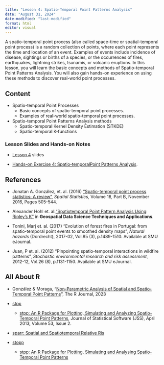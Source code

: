 ```yaml
---
title: "Lesson 4: Spatio-Temporal Point Patterns Analysis"
date: "August 31, 2024"
date-modified: "last-modified"
format: html
editor: visual
---
```


A spatio-temporal point process (also called space-time or spatial-temporal point process) is a random collection of points, where each point represents the time and location of an event. Examples of events include incidence of disease, sightings or births of a species, or the occurrences of fires, earthquakes, lightning strikes, tsunamis, or volcanic eruptions. 
In this lesson, you will learn the basic concepts and methods of Spatio-temporal Point Patterns Analysis. You will also gain hands-on experience on using these methods to discover real-world point processes.

## Content

-   Spatio-temporal Point Processes
    -   Basic concepts of spatio-temporal point processes.
    -   Examples of real-world spatio-temporal point processes.
-   Spatio-temporal Point Patterns Analysis methods
    -   Spatio-temporal Kernel Density Estimation (STKDE)
    -   Spatio-temporal K-functions


### Lesson Slides and Hands-on Notes

-   [Lesson 4](../lesson/Lesson04/Lesson04-ASPAA.html) slides

-   [Hands-on Exercise 4: Spatio-temporalPoint Patterns Analysis](https://r4gdsa.netlify.app/chap00).

## References

- Jonatan A. González, et. al. (2016) ["Spatio-temporal point process statistics: A review"](https://www.sciencedirect.com/science/article/abs/pii/S2211675316301130), *Spatial Statistics*, Volume 18, Part B, November 2016, Pages 505-544.

-   Alexander Hohl et. al.["Spatiotemporal Point Pattern Analysis Using Ripley's K"](https://www.google.com/url?sa=t&source=web&rct=j&opi=89978449&url=https://pages.charlotte.edu/eric-delmelle/wp-content/uploads/sites/150/2019/09/Spatiotemporal-Point-Pattern-Analysis-Using-Ripleys-K-Function.pdf&ved=2ahUKEwiL24W_8qyIAxXzXGwGHe2RL8wQFnoECDAQAQ&usg=AOvVaw18Au9kh6LfNH_RJpPglq2J) in **Geospatial Data Science Techniques and Applications**.

-   Tonini, Marj et. al. (2017) "Evolution of forest fires in Portugal: from spatio-temporal point events to smoothed density maps", *Natural hazards* (Dordrecht), 2017-02, Vol.85 (3), p.1489-1510. Available at SMU eJournal.

-   Juan, P et. al. (2012) "Pinpointing spatio-temporal interactions in wildfire patterns", *Stochastic environmental research and risk assessment*, 2012-12, Vol.26 (8), p.1131-1150. Available at SMU eJournal.

## All About R

-   González & Moraga, "[Non-Parametric Analysis of Spatial and Spatio-Temporal Point Patterns](https://journal.r-project.org/articles/RJ-2023-025/)", The R Journal, 2023

-   [stpp](https://cran.r-project.org/web/packages/stpp/index.html)
    -   [stpp: An R Package for Plotting, Simulating and Analyzing Spatio-Temporal Point Patterns](https://www.jstatsoft.org/article/view/v053i02), Journal of Statistical Software (JSS), April 2013, Volume 53, Issue 2.

-   [sparr: Spatial and Spatiotemporal Relative Ris](https://tilmandavies.github.io/sparr/index.html)

-   [stopp](https://cran.r-project.org/web/packages/stopp/index.html)
    -   [stpp: An R Package for Plotting, Simulating and
Analysing Spatio-Temporal Point Patterns](https://csgb.au.dk/fileadmin/www.csgb.au.dk/Events/SummerSchool2013/Diggle_stpp_vignette.pdf)

